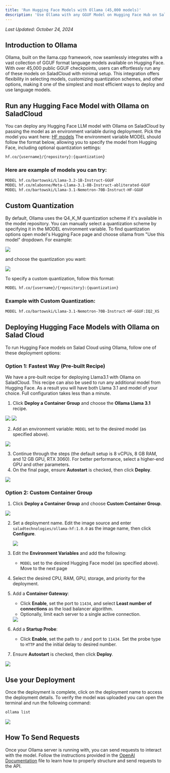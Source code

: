 ```yaml
---
title: 'Run Hugging Face Models with Ollama (45,000 models)'
description: 'Use Ollama with any GGUF Model on Hugging Face Hub on SaladCloud.'
---
```


_Last Updated: October 24, 2024_

## Introduction to Ollama

Ollama, built on the llama.cpp framework, now seamlessly integrates with a vast collection of GGUF format language
models available on Hugging Face. With over 45,000 public GGUF checkpoints, users can effortlessly run any of these
models on SaladCloud with minimal setup. This integration offers flexibility in selecting models, customizing
quantization schemes, and other options, making it one of the simplest and most efficient ways to deploy and use
language models.

## Run any Hugging Face Model with Ollama on SaladCloud

You can deploy any Hugging Face LLM model with Ollama on SaladCloud by passing the model as an environment variable
during deployment. Pick the model you want here:
[HF models](https://huggingface.co/models?pipeline_tag=text-generation&library=gguf&sort=trending) The environment
variable MODEL should follow the format below, allowing you to specify the model from Hugging Face, including optional
quantization settings:

```bash
hf.co/{username}/{repository}:{quantization}
```

### Here are example of models you can try:

```bash
MODEL hf.co/bartowski/Llama-3.2-1B-Instruct-GGUF
MODEL hf.co/mlabonne/Meta-Llama-3.1-8B-Instruct-abliterated-GGUF
MODEL hf.co/bartowski/Llama-3.1-Nemotron-70B-Instruct-HF-GGUF

```

## Custom Quantization

By default, Ollama uses the Q4_K_M quantization scheme if it's available in the model repository. You can manually
select a quantization scheme by specifying it in the MODEL environment variable. To find quantization options open
model's Hugging Face page and choose ollama from "Use this model" dropdown. For example:

<img src="/guides/llm/images/ollama-hf-8.png" />

and choose the quantization you want:

<img src="/guides/llm/images/ollama-hf-9.png" />

To specify a custom quantization, follow this format:

```bash
MODEL hf.co/{username}/{repository}:{quantization}
```

### Example with Custom Quantization:

```bash
MODEL hf.co/bartowski/Llama-3.1-Nemotron-70B-Instruct-HF-GGUF:IQ2_XS
```

## Deploying Hugging Face Models with Ollama on Salad Cloud

To run Hugging Face models on Salad Cloud using Ollama, follow one of these deployment options:

### Option 1: Fastest Way (Pre-built Recipe)

We have a pre-built recipe for deploying Llama3.1 with Ollama on SaladCloud. This recipe can also be used to run any
additional model from Hugging Face. As a result you will have both Llama 3.1 and model of your choice. Full
configuration takes less than a minute.

1. Click **Deploy a Container Group** and choose the **Ollama Llama 3.1** recipe.

<img src="/guides/llm/images/ollama-hf-1.png" />
<img src="/guides/llm/images/ollama-hf-2.png" />

2. Add an environment variable: `MODEL` set to the desired model (as specified above).

<img src="/guides/llm/images/ollama-hf-3.png" />

3. Continue through the steps (the default setup is 8 vCPUs, 8 GB RAM, and 12 GB GPU, RTX 3060). For better performance,
   select a higher-end GPU and other parameters.
4. On the final page, ensure **Autostart** is checked, then click **Deploy**.

<img src="/guides/llm/images/ollama-hf-4.png" />

### Option 2: Custom Container Group

1. Click **Deploy a Container Group** and choose **Custom Container Group**.

<img src="/guides/llm/images/ollama-hf-5.png" />

2. Set a deployment name. Edit the image source and enter `saladtechnologies/ollama-hf:1.0.0` as the image name, then
   click **Configure**.

   <img src="/guides/llm/images/ollama-hf-6.png" />

3. Edit the **Environment Variables** and add the following:
   - `MODEL` set to the desired Hugging Face model (as specified above). Move to the next page
4. Select the desired CPU, RAM, GPU, storage, and priority for the deployment.
5. Add a **Container Gateway**:
   - Click **Enable**, set the port to `11434`, and select **Least number of connections** as the load balancer
     algorithm.
   - Optionally, limit each server to a single active connection.

   <img src="/guides/llm/images/ollama-hf-7.png" />

6. Add a **Startup Probe**:
   - Click **Enable**, set the path to `/` and port to `11434`. Set the probe type to `HTTP` and the initial delay to
     desired number.
7. Ensure **Autostart** is checked, then click **Deploy**.

<img src="/guides/llm/images/ollama-hf-4.png" />

## Use your Deployment

Once the deployment is complete, click on the deployment name to access the deployment details. To verify the model was
uploaded you can open the terminal and run the following command:

```bash
ollama list
```

<img src="/guides/llm/images/ollama-hf-10.png" />

## How To Send Requests

Once your Ollama server is running with, you can send requests to interact with the model. Follow the instructions
provided in the
[OpenAI Documentation](https://github.com/SaladTechnologies/salad-recipes/blob/master/src/ollama-llama3.1/openai.md)
file to learn how to properly structure and send requests to the API.
